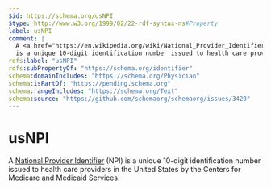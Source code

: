 ```yaml
---
$id: https://schema.org/usNPI
$type: http://www.w3.org/1999/02/22-rdf-syntax-ns#Property
label: usNPI
comment: |
  A <a href="https://en.wikipedia.org/wiki/National_Provider_Identifier">National Provider Identifier</a> (NPI)
  is a unique 10-digit identification number issued to health care providers in the United States by the Centers for Medicare and Medicaid Services.
rdfs:label: "usNPI"
rdfs:subPropertyOf: "https://schema.org/identifier"
schema:domainIncludes: "https://schema.org/Physician"
schema:isPartOf: "https://pending.schema.org"
schema:rangeIncludes: "https://schema.org/Text"
schema:source: "https://github.com/schemaorg/schemaorg/issues/3420"
---
```


# usNPI

A <a href="https://en.wikipedia.org/wiki/National_Provider_Identifier">National Provider Identifier</a> (NPI) 
    is a unique 10-digit identification number issued to health care providers in the United States by the Centers for Medicare and Medicaid Services.

